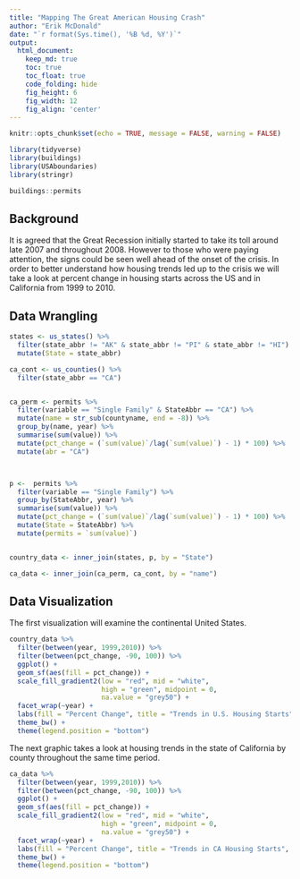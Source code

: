 ```yaml
---
title: "Mapping The Great American Housing Crash"
author: "Erik McDonald"
date: "`r format(Sys.time(), '%B %d, %Y')`"
output:
  html_document:  
    keep_md: true
    toc: true
    toc_float: true
    code_folding: hide
    fig_height: 6
    fig_width: 12
    fig_align: 'center'
---
```


```r
knitr::opts_chunk$set(echo = TRUE, message = FALSE, warning = FALSE)
```

```r
library(tidyverse)
library(buildings)
library(USAboundaries)
library(stringr)
```

```r
buildings::permits
```

## Background

It is agreed that the Great Recession initially started to take its toll around late 2007 and throughout 2008. However to those who were paying attention, the signs could be seen well ahead of the onset of the crisis. In order to better understand how housing trends led up to the crisis we will take a look at percent change in housing starts across the US and in California from 1999 to 2010.

## Data Wrangling

```r
states <- us_states() %>%
  filter(state_abbr != "AK" & state_abbr != "PI" & state_abbr != "HI") %>%
  mutate(State = state_abbr)

ca_cont <- us_counties() %>%
  filter(state_abbr == "CA")


ca_perm <- permits %>%
  filter(variable == "Single Family" & StateAbbr == "CA") %>%
  mutate(name = str_sub(countyname, end = -8)) %>%
  group_by(name, year) %>%
  summarise(sum(value)) %>% 
  mutate(pct_change = (`sum(value)`/lag(`sum(value)`) - 1) * 100) %>%
  mutate(abr = "CA")



p <-  permits %>%
  filter(variable == "Single Family") %>%
  group_by(StateAbbr, year) %>%
  summarise(sum(value)) %>% 
  mutate(pct_change = (`sum(value)`/lag(`sum(value)`) - 1) * 100) %>%
  mutate(State = StateAbbr) %>%
  mutate(permits = `sum(value)`)


country_data <- inner_join(states, p, by = "State")

ca_data <- inner_join(ca_perm, ca_cont, by = "name")
```

## Data Visualization

The first visualization will examine the continental United States.
```r
country_data %>%
  filter(between(year, 1999,2010)) %>%
  filter(between(pct_change, -90, 100)) %>%
  ggplot() +
  geom_sf(aes(fill = pct_change)) +
  scale_fill_gradient2(low = "red", mid = "white",
                       high = "green", midpoint = 0,
                       na.value = "grey50") +
  facet_wrap(~year) +
  labs(fill = "Percent Change", title = "Trends in U.S. Housing Starts", subtitle = "(1999 - 2010)") +
  theme_bw() +
  theme(legend.position = "bottom")
```

The next graphic takes a look at housing trends in the state of California by county throughout the same time period.

```r
ca_data %>%
  filter(between(year, 1999,2010)) %>%
  filter(between(pct_change, -90, 100)) %>%
  ggplot() +
  geom_sf(aes(fill = pct_change)) +
  scale_fill_gradient2(low = "red", mid = "white",
                       high = "green", midpoint = 0,
                       na.value = "grey50") +
  facet_wrap(~year) +
  labs(fill = "Percent Change", title = "Trends in CA Housing Starts", subtitle = "(1999 - 2010)") +
  theme_bw() +
  theme(legend.position = "bottom")
```

